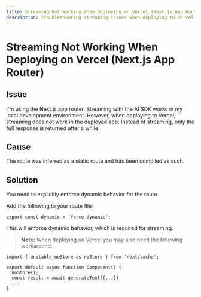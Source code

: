 ```yaml
---
title: Streaming Not Working When Deploying on Vercel (Next.js App Router)
description: Troubleshooting streaming issues when deploying to Vercel with the Next.js App Router.
---
```


# Streaming Not Working When Deploying on Vercel (Next.js App Router)

## Issue

I'm using the Next.js app router. Streaming with the AI SDK works in my local development environment.
However, when deploying to Vercel, streaming does not work in the deployed app.
Instead of streaming, only the full response is returned after a while.

## Cause

The route was inferred as a static route and has been compiled as such.

## Solution

You need to explicitly enforce dynamic behavior for the route.

Add the following to your route file:

```tsx
export const dynamic = 'force-dynamic';
```

This will enforce dynamic behavior, which is required for streaming.

> **Note:** When deploying on Vercel you may also need the following workaround:

```tsx
import { unstable_noStore as noStore } from 'next/cache';

export default async function Component() {
  noStore();
  const result = await generateText({...})
  ...
}
```

